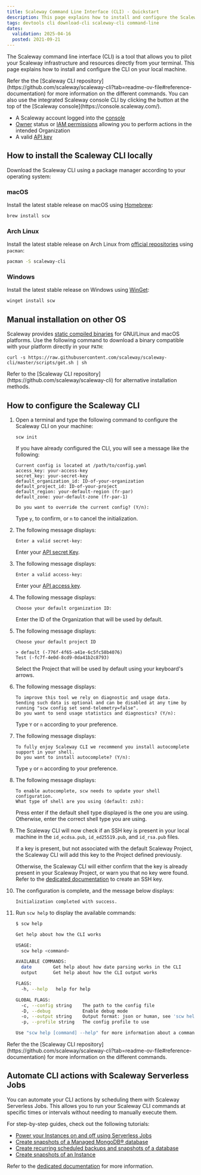 ```yaml
---
title: Scaleway Command Line Interface (CLI) - Quickstart
description: This page explains how to install and configure the Scaleway CLI locally
tags: devtools cli download-cli scaleway-cli command-line
dates:
  validation: 2025-04-16
  posted: 2021-09-21
---
```



The Scaleway command line interface (CLI) is a tool that allows you to pilot your Scaleway infrastructure and resources directly from your terminal. This page explains how to install and configure the CLI on your local machine.

<Message type="note">
Refer the the [Scaleway CLI repository](https://github.com/scaleway/scaleway-cli?tab=readme-ov-file#reference-documentation) for more information on the different commands.
</Message>

<Message type="tip">
You can also use the integrated Scaleway console CLI by clicking the button at the top of the [Scaleway console](https://console.scaleway.com/).
</Message>

<Requirements />

- A Scaleway account logged into the [console](https://console.scaleway.com)
- [Owner](/iam/concepts/#owner) status or [IAM permissions](/iam/concepts/#permission) allowing you to perform actions in the intended Organization
- A valid [API key](/iam/how-to/create-api-keys/)

## How to install the Scaleway CLI locally

Download the Scaleway CLI using a package manager according to your operating system:

### macOS

Install the latest stable release on macOS using [Homebrew](https://formulae.brew.sh/formula/scw):

```sh
brew install scw
```

### Arch Linux

Install the latest stable release on Arch Linux from [official repositories](https://archlinux.org/packages/extra/x86_64/scaleway-cli/) using `pacman`:

```sh
pacman -S scaleway-cli
```

### Windows

Install the latest stable release on Windows using [WinGet](https://learn.microsoft.com/en-us/windows/package-manager/winget/):

```powershell
winget install scw
```

## Manual installation on other OS

Scaleway provides [static compiled binaries](https://github.com/scaleway/scaleway-cli/releases/latest) for GNU/Linux and macOS platforms.
Use the following command to download a binary compatible with your platform directly in your `PATH`:

```
curl -s https://raw.githubusercontent.com/scaleway/scaleway-cli/master/scripts/get.sh | sh
```

<Message type="tip">
Refer to the [Scaleway CLI repository](https://github.com/scaleway/scaleway-cli) for alternative installation methods.
</Message>

## How to configure the Scaleway CLI

1. Open a terminal and type the following command to configure the Scaleway CLI on your machine:

    ```
    scw init
    ```

    <Message type="note">
    If you have already configured the CLI, you will see a message like the following:

    ```
    Current config is located at /path/to/config.yaml
    access_key: your-access-key
    secret_key: your-secret-key
    default_organization_id: ID-of-your-organization
    default_project_id: ID-of-your-project
    default_region: your-default-region (fr-par)
    default_zone: your-default-zone (fr-par-1)

    Do you want to override the current config? (Y/n):
    ```
    Type `y`, to confirm, or `n` to cancel the initialization.
    </Message>

2. The following message displays:

    ```
    Enter a valid secret-key:
    ```

    Enter your [API secret Key](/iam/how-to/create-api-keys/).

3. The following message displays:

    ```
    Enter a valid access-key:
    ```

    Enter your [API access key](/iam/how-to/create-api-keys/).

4. The following message displays:

    ```
    Choose your default organization ID:
    ```

    Enter the ID of the Organization that will be used by default.

5. The following message displays:

    ```
    Choose your default project ID 

    > default (-776f-4f65-a41e-6c5fc58b4076)
    Test (-fc7f-4e0d-8cd9-0da41b2c8793)
    ```

    Select the Project that will be used by default using your keyboard's arrows.

6. The following message displays:

    ```
    To improve this tool we rely on diagnostic and usage data.
    Sending such data is optional and can be disabled at any time by running "scw config set send-telemetry=false".
    Do you want to send usage statistics and diagnostics? (Y/n):
    ```

    Type `Y` or `n` according to your preference.

7. The following message displays:

    ```
    To fully enjoy Scaleway CLI we recommend you install autocomplete support in your shell.
    Do you want to install autocomplete? (Y/n):
    ```

    Type `y` or `n` according to your preference.

8. The following message displays:

    ```
    To enable autocomplete, scw needs to update your shell configuration.
    What type of shell are you using (default: zsh):
    ```

    Press enter if the default shell type displayed is the one you are using. Otherwise, enter the correct shell type you are using.

9. The Scaleway CLI will now check if an SSH key is present in your local machine in the `id_ecdsa.pub`, `id_ed25519.pub`, and `id_rsa.pub` files. 

    If a key is present, but not associated with the default Scaleway Project, the Scaleway CLI will add this key to the Project defined previously.

    Otherwise, the Scaleway CLI will either confirm that the key is already present in your Scaleway Project, or warn you that no key were found. Refer to the [dedicated documentation](/organizations-and-projects/how-to/create-ssh-key/) to create an SSH key.

10. The configuration is complete, and the message below displays:

    ```
    Initialization completed with success.
    ```

11. Run `scw help` to display the available commands:

    ```sh
    $ scw help

    Get help about how the CLI works

    USAGE:
      scw help <command>

    AVAILABLE COMMANDS:
      date        Get help about how date parsing works in the CLI
      output      Get help about how the CLI output works

    FLAGS:
      -h, --help   help for help

    GLOBAL FLAGS:
      -c, --config string    The path to the config file
      -D, --debug            Enable debug mode
      -o, --output string    Output format: json or human, see 'scw help output' for more info (default "human")
      -p, --profile string   The config profile to use

    Use "scw help [command] --help" for more information about a command.
    ```

<Message type="note">
Refer the the [Scaleway CLI repository](https://github.com/scaleway/scaleway-cli?tab=readme-ov-file#reference-documentation) for more information on the different commands.
</Message>

## Automate CLI actions with Scaleway Serverless Jobs

You can automate your CLI actions by scheduling them with Scaleway Serverless Jobs. This allows you to run your Scaleway CLI commands at specific times or intervals without needing to manually execute them.

For step-by-step guides, check out the following tutorials:
- [Power your Instances on and off using Serverless Jobs](https://www.scaleway.com/en/docs/tutorials/power-on-off-instances-jobs/)
- [Create snapshots of a Managed MongoDB® database](https://www.scaleway.com/en/docs/tutorials/backup-mongodb-jobs/)
- [Create recurring scheduled backups and snapshots of a database](https://www.scaleway.com/en/docs/tutorials/snapshot-managed-databases/)
- [Create snapshots of an Instance](https://www.scaleway.com/en/docs/tutorials/snapshot-instances-jobs/)

Refer to the [dedicated documentation](/scaleway-cli/how-to/automate-resources-management/) for more information.